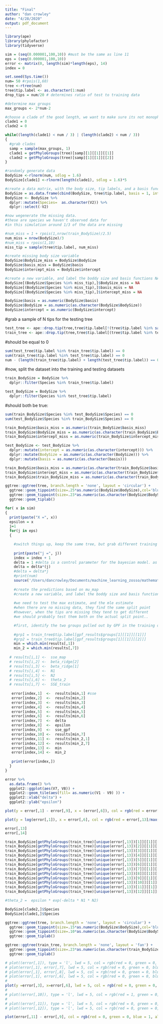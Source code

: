 ```yaml
---
title: "Final"
author: "dan crowley"
date: "4/28/2020"
output: pdf_document
---
```


```r
library(ape)
library(phylofactor)
library(tidyverse)
```

```r

sim = (seq(0.000001,100,10)) #must be the same as line 11
eps = (seq(0.000001,100,10))
error <- matrix(0, length(sim)*length(eps), 14)
index = 0
```

```r


set.seed(Sys.time())
num= 50 #rpois(1,60)
tree <-rtree(num)
tree$tip.label <- as.character(1:num)
drop_tips = num/20 # determines ratio of test to training data 

#determine max groups
max_groups <- 2*num-2

#choose a clade of the good length, we want to make sure its not monophyletic 
clade1 = 0
clade2 = 0

while((length(clade1) < num / 3) | (length(clade2) < num / 3))
{
  #grab clades
  samp = sample(max_groups, 1)
  clade1 = getPhyloGroups(tree)[samp][1][[1]][[1]]
  clade2 = getPhyloGroups(tree)[samp][1][[1]][[2]]
}

#randomly generate data                                            
BodySize <-rlnorm(num, sdlog = 1.6)
BodySize[clade1] <-rlnorm(length(clade1), sdlog = 1.6)*5

#create a data matrix, with the body size, tip labels, and a basis function of all 1s
BodySize = as.data.frame(cbind(BodySize, tree$tip.label, basis = 1, intercept = 1))
BodySize <- BodySize %>%
  dplyr::mutate(Species=  as.character(V2)) %>%
  dplyr::select(-V2)

#now wegenerate the missing data.
#these are species we haven't observed data for
#in this simulation around 1/3 of the data are missing

#num_miss = 1 + rpois(1,nrow(train_BodySize)/2.5)
num_miss = nrow(BodySize)/3
#num_miss = rpois(1,10)  
miss_tip = sample(tree$tip.label, num_miss)

#create missing body size variable
BodySize$BodySize_miss = BodySize$BodySize
BodySize$basis_miss = BodySize$basis
BodySize$intercept_miss = BodySize$intercept

#create a new variable, and label the boddy size and basis functions NA for these tips
BodySize[(BodySize$Species %in% miss_tip),]$BodySize_miss = NA
BodySize[(BodySize$Species %in% miss_tip),]$basis_miss = NA
BodySize[(BodySize$Species %in% miss_tip),]$intercept_miss = NA

BodySize$basis = as.numeric(BodySize$basis)
BodySize$BodySize = as.numeric(as.character(BodySize$BodySize))
BodySize$intercept = as.numeric(BodySize$intercept)

```


#grab a sample of N tips for the testing tree
```r
test_tree <- ape::drop.tip(tree,tree$tip.label[!(tree$tip.label %in% sample(tree$tip.label, drop_tips))])
train_tree <- ape::drop.tip(tree,tree$tip.label[(tree$tip.label %in% test_tree$tip.label)])
```

#should be equal to 0

```r
sum(test_tree$tip.label %in% train_tree$tip.label) == 0
sum(train_tree$tip.label %in% test_tree$tip.label) == 0
num - (length(train_tree$tip.label) + length(test_tree$tip.label)) == 0

```


#now, split the dataset into the training and testing datasets

```r

train_BodySize = BodySize %>% 
  dplyr::filter(Species %in% train_tree$tip.label)

test_BodySize = BodySize %>% 
  dplyr::filter(Species %in% test_tree$tip.label)

```

#should both be true:
```r

sum(train_BodySize$Species %in% test_BodySize$Species) == 0
sum(test_BodySize$Species %in% train_BodySize$Species) == 0

train_BodySize$basis_miss = as.numeric(train_BodySize$basis_miss)
train_BodySize$BodySize_miss = as.numeric(as.character(train_BodySize$BodySize_miss))
train_BodySize$intercept_miss = as.numeric(train_BodySize$intercept_miss)

```


```r

test_BodySize <- test_BodySize %>%
  dplyr::mutate(intercept = as.numeric(as.character(intercept))) %>%
  dplyr::mutate(BodySize = as.numeric(as.character(BodySize))) %>%
  dplyr::mutate(basis = as.numeric(as.character(basis)))

train_BodySize$basis_miss = as.numeric(as.character(train_BodySize$basis_miss))
train_BodySize$intercept_miss = as.numeric(as.character(train_BodySize$intercept_miss))
train_BodySize$train_BodySize_miss = as.numeric(as.character(train_BodySize$BodySize_miss))

```

```r

ggtree::ggtree(tree, branch.length = 'none', layout = 'circular') + 
  ggtree::geom_tippoint(size=.25*as.numeric(BodySize$BodySize),col='blue')  +
  ggtree::geom_tippoint(size=.23*as.numeric(as.character(BodySize$BodySize_miss)),col='red') +
  ggtree::geom_tiplab()  

```


```r


for( x in sim)
{
  print(paste("X =", x))
  epsilon = x
  j=1
  for(j in eps)
  {

    #switch things up, keep the same tree, but grab different training and tesing everytime
    
    print(paste("j =", j))
    index = index + 1
    delta = 1 #delta is a control parameter for the bayesian model. as it gets bigger the estimates shrink to 0
    delta = delta*(j)
    #delta = delta*j
    #print(num)
    source('/Users/dancrowley/Documents/machine_learning_zosso/mathematics_of_machine_learning_group_19/labs/bayes_phylo/6th_attempt.R')
  
    #create the predictions based on mu_map
    #create a new variable, and label the boddy size and basis functions NA for these tips
  
    #we need to test the max estimate, and the mle estimate
    #when there are no missing data, they find the same split point
    #however, when the tips are missing they tend to get different
    #we should probably test them both on the actual split point..

    #first, identify the two groups pulled out by GPF in the training dataset
  
    #grp1 = train_tree$tip.label[gpf_results$groups[1][[1]][[1]]]
    #grp2 = train_tree$tip.label[gpf_results$groups[1][[1]][[2]]]
    min = which.min(results[,1])
    min_2 = which.min(results[,7])
  
  # results[i,1] <-  sse_map
  # results[i,2] <-  beta_ridge[2]
  # results[i,3] <-  beta_ridge[1]
  # results[i,4] <-  N1
  # results[i,5] <-  N2
  # results[i,6] <-  theta_2
  # results[i,7] <-  SSE_train
    
   error[index,1]  <-  results[min,1] #sse 
   error[index,2]  <-  results[min,2]
   error[index,3]  <-  results[min,3]
   error[index,4]  <-  results[min,4]
   error[index,5]  <-  results[min,5]
   error[index,6]  <-  results[min,6]
   error[index,7]  <-  delta
   error[index,8]  <-  epsilon
   error[index,9]  <-  sse_gpf
   error[index,10] <-  results[min,7]
   error[index,11] <-  results[min_2,1]
   error[index,12] <-  results[min_2,7]
   error[index,13] <-  min
   error[index,14] <-  min_2
   
   print(error[index,])
  }
}

```


```r


error %>%
  as.data.frame() %>%
  ggplot2::ggplot(aes(V7, V8)) +
  ggplot2::geom_tile(aes(fill= as.numeric(V1 - V9) )) +
  ggplot2::xlab("delta") +
  ggplot2::ylab("epsilon")

plot(y = error[,1] - error[,9], x = (error[,6]), col = rgb(red = error[,13]/max(error[,13]), green = 0, blue = 1, alpha = 0.9)) 

plot(y = log(error[,1]), x = error[,6], col = rgb(red = error[,13]/max(error[,13]), green = 0, blue = 1, alpha = 0.9)) 

error[,13]
error[,14]

train_BodySize[getPhyloGroups(train_tree)[unique(error[,13])[1]][[1]][[1]],]$Species
train_BodySize[getPhyloGroups(train_tree)[unique(error[,13])[2]][[1]][[1]],]$Species
train_BodySize[getPhyloGroups(train_tree)[unique(error[,13])[3]][[1]][[1]],]$Species
train_BodySize[getPhyloGroups(train_tree)[unique(error[,13])[4]][[1]][[1]],]$Species
train_BodySize[getPhyloGroups(train_tree)[unique(error[,13])[5]][[1]][[1]],]$Species
train_BodySize[getPhyloGroups(train_tree)[unique(error[,13])[6]][[1]][[1]],]$Species
train_BodySize[getPhyloGroups(train_tree)[unique(error[,13])[7]][[1]][[1]],]$Species
train_BodySize[getPhyloGroups(train_tree)[unique(error[,13])[8]][[1]][[1]],]$Species
train_BodySize[getPhyloGroups(train_tree)[unique(error[,13])[9]][[1]][[1]],]$Species
train_BodySize[getPhyloGroups(train_tree)[unique(error[,13])[10]][[1]][[1]],]$Species
train_BodySize[getPhyloGroups(train_tree)[unique(error[,13])[11]][[1]][[1]],]$Species
train_BodySize[getPhyloGroups(train_tree)[unique(error[,13])[12]][[1]][[1]],]$Species

#theta_2 =  epsilon * exp(-delta * N1 * N2) 

BodySize[clade2,]$Species 
BodySize[clade1,]$Species 

ggtree::ggtree(tree, branch.length = 'none', layout = 'circular') + 
  ggtree::geom_tippoint(size=.15*as.numeric(BodySize$BodySize),col='blue')  +
  ggtree::geom_tippoint(size=.10*as.numeric(as.character(BodySize$BodySize_miss)),col='red') +
  ggtree::geom_tiplab()  

ggtree::ggtree(train_tree, branch.length = 'none', layout = 'fan') + 
  ggtree::geom_tippoint(size=.23*as.numeric(as.character(train_BodySize$BodySize_miss)),col='red') +
  ggtree::geom_tiplab() 

# plot((error[,1]), type = 'l', lwd = 5, col = rgb(red = 0, green = 0, blue = 1, alpha = 0.9))
# plot(error[,1], error[,7], lwd = 5, col = rgb(red = 0, green = 0, blue = 1, alpha = 0.9))
# plot(error[,1], error[,8], lwd = 5, col = rgb(red = 0, green = 0, blue = 1, alpha = 0.9))
# plot(error[,1], error[,6], lwd = 5, col = rgb(red = 0, green = 0, blue = 1, alpha = 0.9))
# 
plot(y =error[,3], x=error[,6], lwd = 5, col = rgb(red = 0, green = 0, blue = 1, alpha = 0.9))
# 
# plot((error[,10]), type = 'l', lwd = 5, col = rgb(red = 1, green = 0, blue = 1, alpha = 0.9))
# 
# plot((error[,11]), type = 'l', lwd = 5, col = rgb(red = 0, green = 0, blue = 1, alpha = 0.9))
# plot((error[,12]), type = 'l', lwd = 5, col = rgb(red = 0, green = 0, blue = 1, alpha = 0.9))

plot(error[,11] - error[,9], col = rgb(red = 0, green = 0, blue = 1, alpha = 0.9))                         

```




